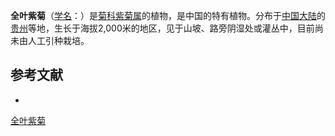 {{Speciesbox
| name = 全叶紫菊
| status = 
| status_system = 
| image =
| genus = Notoseris
| species = guizhouensis
| authority = Shih in Act.
}}

'''全叶紫菊'''（[[学名|学名]]：{{lang|la|''Notoseris guizhouensis''}}）是[[菊科|菊科]][[紫菊属|紫菊属]]的植物，是中国的特有植物。分布于[[中国大陆|中国大陆]]的[[贵州|贵州]]等地，生长于海拔2,000米的地区，见于山坡、路旁阴湿处或灌丛中，目前尚未由人工引种栽培。

== 参考文献 ==
<div class="references-small">
* {{cite web| url =http://www.bioinfo.cn/db05/KmzwSpecies.php?action=view&id=4965| title =全叶紫菊| work =《中国高等植物数据库全库》| publisher =中国科学院微生物研究所| author =昆明植物研究所| accessdate =2009-02-25| deadurl =yes| archiveurl =https://web.archive.org/web/20160305015506/http://www.bioinfo.cn/db05/KmzwSpecies.php?action=view&id=4965| archivedate =2016-03-05}}
</div>
{{Taxonbar|from=Q10891418}}

[[Category:紫菊属|全叶紫菊]]


{{植物小作品}}